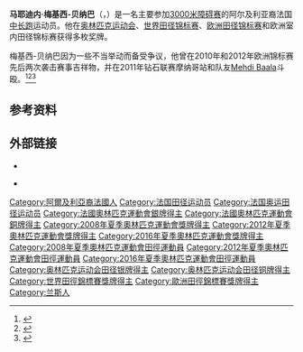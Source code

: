 '''马耶迪内·梅基西-贝纳巴'''（{{lang-fr|Mahiedine Mekhissi-Benabbad}}，{{bd|1985年|3月15日||}}）是一名主要参加[[3000米障碍赛|3000米障碍赛]]的阿尔及利亚裔法国[[中长跑|中长跑]]运动员。他在[[奥林匹克运动会|奥林匹克运动会]]、[[世界田径锦标赛|世界田径锦标赛]]、[[欧洲田径锦标赛|欧洲田径锦标赛]]和欧洲室内田径锦标赛获得多枚奖牌。

梅基西-贝纳巴因为一些不当举动而备受争议，他曾在2010年和2012年欧洲锦标赛先后两次袭击赛事吉祥物，并在2011年钻石联赛摩纳哥站和队友[[Mehdi_Baala|Mehdi Baala]]斗殴。<ref name="il-20120701">{{cite web|url=http://www.iltalehti.fi/emyleisurheilu2012/2012070115786962_ey.shtml|script-title=fi:Estejuoksun voittaja sikaili EM-kisoissa|publisher={{lang|fi|Iltalehti}}|date=2012-07-01|accessdate=2012-07-01|archiveurl=https://web.archive.org/web/20170809091833/http://www.iltalehti.fi/emyleisurheilu2012/2012070115786962_ey.shtml|archivedate=2017-08-09}}</ref><ref name="theage-20120703">{{cite news | url=http://www.theage.com.au/olympics/athletics-london-2012/unsporting-runner-wins-then-shoves-mascot-20120702-21cus.html | 
title=Unsporting: runner wins, then shoves mascot | publisher=The Age | date=2012-07-03 | accessdate=2012-07-03 |archiveurl=https://web.archive.org/web/20160620184803/http://www.theage.com.au/olympics/athletics-london-2012/unsporting-runner-wins-then-shoves-mascot-20120702-21cus.html |archivedate=2016-06-20}}</ref><ref name="euros-20110722">{{cite web|url=http://uk.eurosport.yahoo.com/22072011/58/french-runners-trade-blows-track.html|title=French runners trade blows on track|publisher=Yahoo! Sports|date=2011-07-22|accessdate=2020-09-08|archiveurl=https://web.archive.org/web/20131014030316/http://uk.eurosport.yahoo.com/22072011/58/french-runners-trade-blows-track.html|archivedate=2013-10-14}}</ref>

==参考资料==
{{reflist}}

==外部链接==
{{Commons category|Mahiedine Mekhissi-Benabbad}}
* {{IAAF|200332}}
* {{cite Sports-Reference |url=https://www.sports-reference.com/olympics/athletes/me/mahiedine-mekhissi-benabbad-1.html |archive-url=https://web.archive.org/web/20200417115349/https://www.sports-reference.com/olympics/athletes/me/mahiedine-mekhissi-benabbad-1.html |url-status=dead |archive-date=2020-04-17 |name=Mahiedine Mekhissi-Benabbad |accessdate=2020-09-08 }} {{Wayback|url=https://www.sports-reference.com/olympics/athletes/me/mahiedine-mekhissi-benabbad-1.html |date=20200417115349 }}

{{Authority control}}

{{DEFAULTSORT:Mekhissi-Benabbad, Mahiedine}}
[[Category:阿爾及利亞裔法國人|Category:阿爾及利亞裔法國人]]
[[Category:法国田径运动员|Category:法国田径运动员]]
[[Category:法国奥运田径运动员|Category:法国奥运田径运动员]]
[[Category:法國奧林匹克運動會銀牌得主|Category:法國奧林匹克運動會銀牌得主]]
[[Category:法國奧林匹克運動會銅牌得主|Category:法國奧林匹克運動會銅牌得主]]
[[Category:2008年夏季奧林匹克運動會獎牌得主|Category:2008年夏季奧林匹克運動會獎牌得主]]
[[Category:2012年夏季奧林匹克運動會獎牌得主|Category:2012年夏季奧林匹克運動會獎牌得主]]
[[Category:2016年夏季奧林匹克運動會獎牌得主|Category:2016年夏季奧林匹克運動會獎牌得主]]
[[Category:2008年夏季奧林匹克運動會田徑運動員|Category:2008年夏季奧林匹克運動會田徑運動員]]
[[Category:2012年夏季奧林匹克運動會田徑運動員|Category:2012年夏季奧林匹克運動會田徑運動員]]
[[Category:2016年夏季奧林匹克運動會田徑運動員|Category:2016年夏季奧林匹克運動會田徑運動員]]
[[Category:奥林匹克运动会田径银牌得主|Category:奥林匹克运动会田径银牌得主]]
[[Category:奥林匹克运动会田径铜牌得主|Category:奥林匹克运动会田径铜牌得主]]
[[Category:世界田徑錦標賽獎牌得主|Category:世界田徑錦標賽獎牌得主]]
[[Category:歐洲田徑錦標賽獎牌得主|Category:歐洲田徑錦標賽獎牌得主]]
[[Category:兰斯人|Category:兰斯人]]